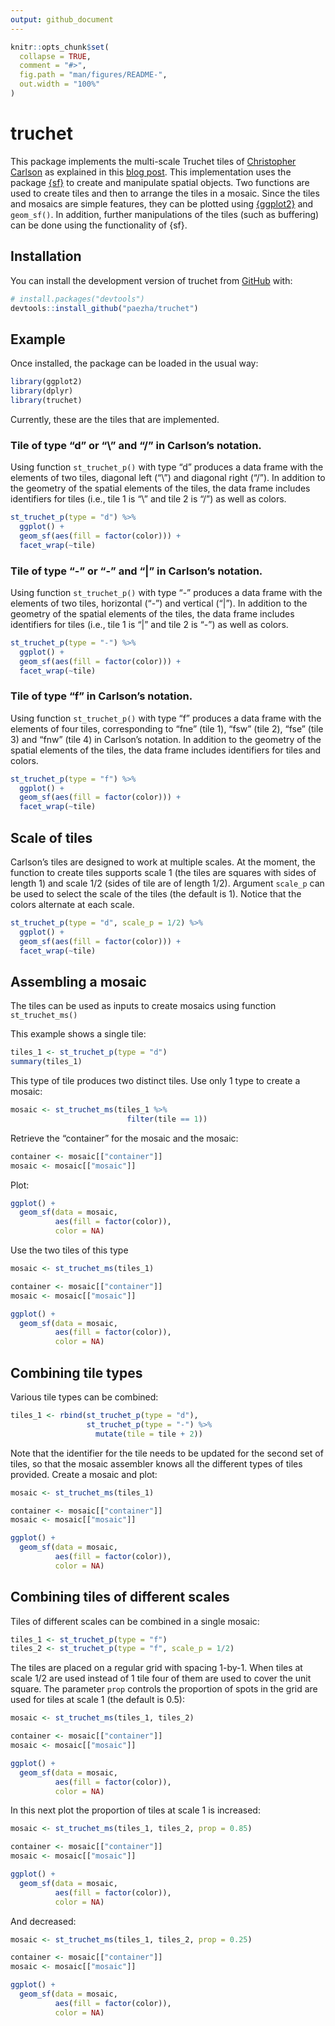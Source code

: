 ```yaml
---
output: github_document
---
```


<!-- README.md is generated from README.Rmd. Please edit that file -->

```r
knitr::opts_chunk$set(
  collapse = TRUE,
  comment = "#>",
  fig.path = "man/figures/README-",
  out.width = "100%"
)
```

# truchet

<!-- badges: start -->
<!-- badges: end -->

This package implements the multi-scale Truchet tiles of [Christopher Carlson](https://archive.bridgesmathart.org/2018/bridges2018-39.html) as explained in this [blog post](https://christophercarlson.com/portfolio/multi-scale-truchet-patterns/). This implementation uses the package [{sf}]() to create and manipulate spatial objects. Two functions are used to create tiles and then to arrange the tiles in a mosaic. Since the tiles and mosaics are simple features, they can be plotted using [{ggplot2}]() and `geom_sf()`. In addition, further manipulations of the tiles (such as buffering) can be done using the functionality of {sf}.

<!--
Also check http://cambolbro.com/cv/index.html
-->

## Installation

You can install the development version of truchet from [GitHub](https://github.com/) with:

``` r
# install.packages("devtools")
devtools::install_github("paezha/truchet")
```

## Example

Once installed, the package can be loaded in the usual way:
```r
library(ggplot2)
library(dplyr)
library(truchet)
```

Currently, these are the tiles that are implemented.

### Tile of type "d" or "\\" and "/" in Carlson's notation.

Using function `st_truchet_p()` with type "d" produces a data frame with the elements of two tiles, diagonal left ("\\") and diagonal right ("/"). In addition to the geometry of the spatial elements of the tiles, the data frame includes identifiers for tiles (i.e., tile 1 is "\\" and tile 2 is "/") as well as colors.

```r
st_truchet_p(type = "d") %>%
  ggplot() +
  geom_sf(aes(fill = factor(color))) +
  facet_wrap(~tile)
```

### Tile of type "-" or "-" and "|" in Carlson's notation.

Using function `st_truchet_p()` with type "-" produces a data frame with the elements of two tiles, horizontal ("-") and vertical  ("|"). In addition to the geometry of the spatial elements of the tiles, the data frame includes identifiers for tiles (i.e., tile 1 is "|" and tile 2 is "-") as well as colors.

```r
st_truchet_p(type = "-") %>%
  ggplot() +
  geom_sf(aes(fill = factor(color))) +
  facet_wrap(~tile)
```

### Tile of type "f" in Carlson's notation.

Using function `st_truchet_p()` with type "f" produces a data frame with the elements of four tiles, corresponding to "fne" (tile 1), "fsw" (tile 2), "fse" (tile 3) and "fnw" (tile 4) in Carlson's notation. In addition to the geometry of the spatial elements of the tiles, the data frame includes identifiers for tiles and colors.
```r
st_truchet_p(type = "f") %>%
  ggplot() +
  geom_sf(aes(fill = factor(color))) +
  facet_wrap(~tile)
```

## Scale of tiles

Carlson's tiles are designed to work at multiple scales. At the moment, the function to create tiles supports scale 1 (the tiles are squares with sides of length 1) and scale 1/2 (sides of tile are of length 1/2). Argument `scale_p` can be used to select the scale of the tiles (the default is 1). Notice that the colors alternate at each scale.

```r
st_truchet_p(type = "d", scale_p = 1/2) %>%
  ggplot() +
  geom_sf(aes(fill = factor(color))) +
  facet_wrap(~tile)
```

## Assembling a mosaic

The tiles can be used as inputs to create mosaics using function `st_truchet_ms()`

This example shows a single tile:
```r
tiles_1 <- st_truchet_p(type = "d")
summary(tiles_1)
```

This type of tile produces two distinct tiles. Use only 1 type to create a mosaic:
```r
mosaic <- st_truchet_ms(tiles_1 %>% 
                          filter(tile == 1))
```

Retrieve the "container" for the mosaic and the mosaic:
```r
container <- mosaic[["container"]]
mosaic <- mosaic[["mosaic"]]
```

Plot:
```r
ggplot() +
  geom_sf(data = mosaic,
          aes(fill = factor(color)),
          color = NA)
```

Use the two tiles of this type
```r
mosaic <- st_truchet_ms(tiles_1)

container <- mosaic[["container"]]
mosaic <- mosaic[["mosaic"]]

ggplot() +
  geom_sf(data = mosaic,
          aes(fill = factor(color)),
          color = NA)
```

## Combining tile types

Various tile types can be combined:
```r
tiles_1 <- rbind(st_truchet_p(type = "d"),
                 st_truchet_p(type = "-") %>%
                   mutate(tile = tile + 2))
```

Note that the identifier for the tile needs to be updated for the second set of tiles, so that the mosaic assembler knows all the different types of tiles provided. Create a mosaic and plot:
```r
mosaic <- st_truchet_ms(tiles_1)

container <- mosaic[["container"]]
mosaic <- mosaic[["mosaic"]]

ggplot() +
  geom_sf(data = mosaic,
          aes(fill = factor(color)),
          color = NA)
```

## Combining tiles of different scales

Tiles of different scales can be combined in a single mosaic:
```r
tiles_1 <- st_truchet_p(type = "f")
tiles_2 <- st_truchet_p(type = "f", scale_p = 1/2)
```

The tiles are placed on a regular grid with spacing 1-by-1. When tiles at scale 1/2 are used instead of 1 tile four of them are used to cover the unit square. The parameter `prop` controls the proportion of spots in the grid are used for tiles at scale 1 (the default is 0.5):
```r
mosaic <- st_truchet_ms(tiles_1, tiles_2)

container <- mosaic[["container"]]
mosaic <- mosaic[["mosaic"]]

ggplot() +
  geom_sf(data = mosaic,
          aes(fill = factor(color)),
          color = NA)
```

In this next plot the proportion of tiles at scale 1 is increased:
```r
mosaic <- st_truchet_ms(tiles_1, tiles_2, prop = 0.85)

container <- mosaic[["container"]]
mosaic <- mosaic[["mosaic"]]

ggplot() +
  geom_sf(data = mosaic,
          aes(fill = factor(color)),
          color = NA)
```

And decreased:
```r
mosaic <- st_truchet_ms(tiles_1, tiles_2, prop = 0.25)

container <- mosaic[["container"]]
mosaic <- mosaic[["mosaic"]]

ggplot() +
  geom_sf(data = mosaic,
          aes(fill = factor(color)),
          color = NA)
```

